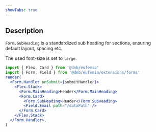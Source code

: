 ```yaml
---
showTabs: true
---
```


## Description

`Form.SubHeading` is a standardized sub heading for sections, ensuring default layout, spacing etc.

The used font-size is set to `large`.

```jsx
import { Flex, Card } from '@dnb/eufemia'
import { Form, Field } from '@dnb/eufemia/extensions/forms'
render(
  <Form.Handler onSubmit={submitHandler}>
    <Flex.Stack>
      <Form.MainHeading>Header</Form.MainHeading>
      <Form.Card>
        <Form.SubHeading>Header</Form.SubHeading>
        <Field.Email path="/dataPath" />
      </Form.Card>
    </Flex.Stack>
  </Form.Handler>,
)
```

